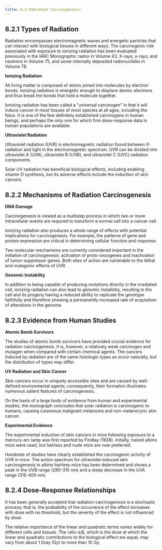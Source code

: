 ```yaml
---
title: 8.2 Radiation Carcinogenesis
---
```



## 8.2.1 Types of Radiation

Radiation encompasses electromagnetic waves and energetic particles that can interact with biological tissues in different ways. The carcinogenic risk associated with exposure to ionizing radiation has been evaluated previously in the IARC Monographs: radon in Volume 43, X-rays, γ-rays, and neutrons in Volume 75, and some internally deposited radionuclides in Volume 78.

**Ionizing Radiation**

All living matter is composed of atoms joined into molecules by electron bonds. Ionizing radiation is energetic enough to displace atomic electrons and thus break the bonds that hold a molecule together.

Ionizing radiation has been called a "universal carcinogen" in that it will induce cancer in most tissues of most species at all ages, including the fetus. It is one of the few definitely established carcinogens in human beings, and perhaps the only one for which firm dose-response data in human populations are available.

**Ultraviolet Radiation**

Ultraviolet radiation (UVR) is electromagnetic radiation found between X-radiation and light in the electromagnetic spectrum. UVR can be divided into ultraviolet A (UVA), ultraviolet B (UVB), and ultraviolet C (UVC) radiation components.

Solar UV radiation has beneficial biological effects, including enabling vitamin D synthesis, but its adverse effects include the induction of skin cancers.

## 8.2.2 Mechanisms of Radiation Carcinogenesis

**DNA Damage**

Carcinogenesis is viewed as a multistep process in which two or more intracellular events are required to transform a normal cell into a cancer cell.

Ionizing radiation also produces a whole range of effects with potential implications for carcinogenesis. For example, the patterns of gene and protein expression are critical in determining cellular function and response.

Two molecular mechanisms are currently considered important in the initiation of carcinogenesis: activation of proto-oncogenes and inactivation of tumor-suppressor genes. Both sites of action are vulnerable to the lethal and mutagenic effects of UVR.

**Genomic Instability**

In addition to being capable of producing mutations directly in the irradiated cell, ionizing radiation can also lead to genomic instability, resulting in the cell and its progeny having a reduced ability to replicate the genotype faithfully and therefore showing a permanently increased rate of acquisition of alterations in the genome.

## 8.2.3 Evidence from Human Studies

**Atomic Bomb Survivors**

The studies of atomic bomb survivors have provided crucial evidence for radiation carcinogenesis. It is, however, a relatively weak carcinogen and mutagen when compared with certain chemical agents. The cancers induced by radiation are of the same histologic types as occur naturally, but the distribution of types may differ.

**UV Radiation and Skin Cancer**

Skin cancers occur in uniquely accessible sites and are caused by well-defined environmental agents; consequently, their formation illustrates numerous salient features of carcinogenesis.

On the basis of a large body of evidence from human and experimental studies, the monograph concludes that solar radiation is carcinogenic to humans, causing cutaneous malignant melanoma and non-melanocytic skin cancer.

**Experimental Evidence**

The experimental induction of skin cancers in mice following exposure to a mercury-arc lamp was first reported by Findlay (1928). Initially, haired albino mice were used, but hairless and nude mice are now preferred.

Hundreds of studies have clearly established the carcinogenic activity of UVR in mice. The action spectrum for ultraviolet-induced skin carcinogenesis in albino hairless mice has been determined and shows a peak in the UVB range (280–315 nm) and a steep decrease in the UVA range (315–400 nm).

## 8.2.4 Dose-Response Relationships

It has been generally accepted that radiation carcinogenesis is a stochastic process; that is, the probability of the occurrence of the effect increases with dose with no threshold, but the severity of the effect is not influenced by dose.

The relative importance of the linear and quadratic terms varies widely for different cells and tissues. The ratio α/β, which is the dose at which the linear and quadratic contributions to the biological effect are equal, may vary from about 1 Gray (Gy) to more than 10 Gy.
